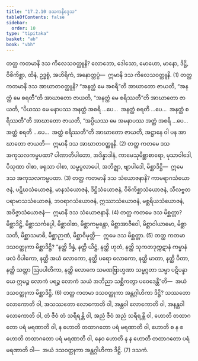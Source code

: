 ```yaml
---
title: "17.2.10 ဒသကနိဒ္ဒေသ"
tableOfContents: false
sidebar:
  order: 10
type: "tipitaka"
basket: "ab"
book: "vbh"
---
```



<DynamicBreadcrumb />

<Division number="966" book="vbh" e="ch" v="30" p="405">

<Paragraph number="2922" book="vbh">
တတ္ထ ကတမာနိ ဒသ ကိလေသဝတ္ထူနိ? လောဘော, ဒေါသော, မောဟော, မာနော, ဒိဋ္ဌိ, ဝိစိကိစ္ဆာ, ထိနံ, ဥဒ္ဓစ္စံ, အဟိရိကံ, အနောတ္တပ္ပံ—  ဣမာနိ ဒသ ကိလေသဝတ္ထူနိ. (1)
</Paragraph>

</Division>
<Division number="967" book="vbh" e="ch" v="30" p="405">

<Paragraph number="2923" book="vbh">
တတ္ထ ကတမာနိ ဒသ အာဃာတဝတ္ထူနိ? “အနတ္ထံ မေ အစရီ”တိ အာဃာတော ဇာယတိ, “အနတ္ထံ မေ စရတီ”တိ အာဃာတော ဇာယတိ, “အနတ္ထံ မေ စရိဿတီ”တိ အာဃာတော ဇာယတိ, “ပိယဿ မေ မနာပဿ အနတ္ထံ အစရိ …ပေ…  အနတ္ထံ စရတိ …ပေ…  အနတ္ထံ စရိဿတီ”တိ အာဃာတော ဇာယတိ, “အပ္ပိယဿ မေ အမနာပဿ အတ္ထံ အစရိ …ပေ…  အတ္ထံ စရတိ …ပေ…  အတ္ထံ စရိဿတီ”တိ အာဃာတော ဇာယတိ, အဋ္ဌာနေ ဝါ ပန အာဃာတော ဇာယတိ—  ဣမာနိ ဒသ အာဃာတဝတ္ထူနိ. (2)
</Paragraph>

</Division>
<Division number="968" book="vbh" e="ch" v="30" p="405">

<Paragraph number="2924" book="vbh">
တတ္ထ ကတမေ ဒသ အကုသလကမ္မပထာ? ပါဏာတိပါတော, အဒိန္နာဒါနံ, ကာမေသုမိစ္ဆာစာရော, မုသာဝါဒေါ, ပိသုဏာ ဝါစာ, ဖရုသာ ဝါစာ, သမ္ဖပ္ပလာပေါ, အဘိဇ္ဈာ, ဗျာပါဒေါ, မိစ္ဆာဒိဋ္ဌိ—  ဣမေ ဒသ အကုသလကမ္မပထာ. (3)
</Paragraph>

</Division>
<Division number="969" book="vbh" e="ch" v="30" p="405">

<Paragraph number="2925" book="vbh">
တတ္ထ ကတမာနိ ဒသ သံယောဇနာနိ? ကာမရာဂသံယောဇနံ, ပဋိဃသံယောဇနံ, မာနသံယောဇနံ, ဒိဋ္ဌိသံယောဇနံ, ဝိစိကိစ္ဆာသံယောဇနံ, သီလဗ္ဗတပရာမာသသံယောဇနံ, ဘဝရာဂသံယောဇနံ, ဣဿာသံယောဇနံ, မစ္ဆရိယသံယောဇနံ, အဝိဇ္ဇာသံယောဇနံ—  ဣမာနိ ဒသ သံယောဇနာနိ. (4)
</Paragraph>

</Division>
<Division number="970" book="vbh" e="ch" v="30" p="405">

<Paragraph number="2926" book="vbh">
တတ္ထ ကတမေ ဒသ မိစ္ဆတ္တာ? မိစ္ဆာဒိဋ္ဌိ, မိစ္ဆာသင်္ကပ္ပေါ, မိစ္ဆာဝါစာ, မိစ္ဆာကမ္မန္တော, မိစ္ဆာအာဇီဝေါ, မိစ္ဆာဝါယာမော, မိစ္ဆာသတိ, မိစ္ဆာသမာဓိ, မိစ္ဆာဉာဏံ, မိစ္ဆာဝိမုတ္တိ—  ဣမေ ဒသ မိစ္ဆတ္တာ. (5)
</Paragraph>

</Division>
<Division number="971" book="vbh" e="ch" v="30" p="405">

<Paragraph number="2927" book="vbh">
တတ္ထ ကတမာ ဒသဝတ္ထုကာ မိစ္ဆာဒိဋ္ဌိ? “နတ္ထိ ဒိန္နံ, နတ္ထိ ယိဋ္ဌံ, နတ္ထိ ဟုတံ, နတ္ထိ သုကတဒုက္ကဋာနံ ကမ္မာနံ ဖလံ ဝိပါကော, နတ္ထိ အယံ လောကော, နတ္ထိ ပရော လောကော, နတ္ထိ မာတာ, နတ္ထိ ပိတာ, နတ္ထိ သတ္တာ ဩပပါတိကာ, နတ္ထိ လောကေ သမဏဗြာဟ္မဏာ သမ္မဂ္ဂတာ သမ္မာ ပဋိပန္နာ ယေ ဣမဉ္စ လောကံ ပရဉ္စ လောကံ သယံ အဘိညာ သစ္ဆိကတွာ ပဝေဒေန္တီ”တိ—  အယံ ဒသဝတ္ထုကာ မိစ္ဆာဒိဋ္ဌိ. (6)
</Paragraph>

</Division>
<Division number="972" book="vbh" e="ch" v="30" p="406">

<Paragraph number="2928" book="vbh">
တတ္ထ ကတမာ ဒသဝတ္ထုကာ အန္တဂ္ဂါဟိကာ ဒိဋ္ဌိ? သဿတော လောကောတိ ဝါ, အသဿတော လောကောတိ ဝါ, အန္တဝါ လောကောတိ ဝါ, အနန္တဝါ လောကောတိ ဝါ, တံ ဇီဝံ တံ သရီရန္တိ ဝါ, အညံ ဇီဝံ အညံ သရီရန္တိ ဝါ, ဟောတိ တထာဂတော ပရံ မရဏာတိ ဝါ, န ဟောတိ တထာဂတော ပရံ မရဏာတိ ဝါ, ဟောတိ စ န စ ဟောတိ တထာဂတော ပရံ မရဏာတိ ဝါ, နေဝ ဟောတိ န န ဟောတိ တထာဂတော ပရံ မရဏာတိ ဝါ—  အယံ ဒသဝတ္ထုကာ အန္တဂ္ဂါဟိကာ ဒိဋ္ဌိ. (7)

</Paragraph>
</Division>

<Paragraph number="2929" type="center" book="vbh">
ဒသကံ.
</Paragraph>